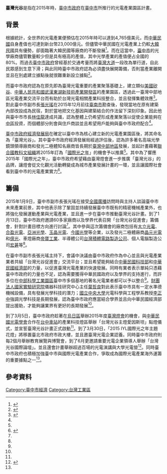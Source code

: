 {{noteTA
| G1 = Country
| G2 = PP
| G3 = 單位
| G4 = IT
| 1 = zh-cn:台; zh-hk:臺; zh-tw:臺;
}}

'''臺灣光谷'''是指在2015年時，[[臺中市政府|臺中市政府]]在[[臺中市|臺中市]]所推行的光電產業園區計畫。

== 背景 ==
根據統計，全世界的光電產業便預估在2015年時可以達到4,765億美元，而[[中華民國|中華民國]]自身產值也可達到新台幣23,000億元。但儘管中華民國在光電產業上仍較[[大韓民國|大韓民國]]具有優勢，卻面臨著大韓民國等廠商的不斷發展<ref name = "蘇金鳳">{{Cite web |url = http://news.ltn.com.tw/news/business/breakingnews/1204806 |title = 打造「台灣光谷」 中市開籌備會 |author = 蘇金鳳 |date = 2015年1月13日 |publisher = 《[[自由時報|自由時報]]》 |language = zh-hant |accessdate = 2015年8月3日 |quote =  }}</ref>。而在這當中，[[臺中市|臺中市]]的光學廠商儘管數量較少但是具有極高的產值，其中光學產業的產值便占全國的80%。而過去[[臺中市政府|臺中市政府]]曾經基於交通考量而將[[臺灣大道|臺灣大道]]一段改為單行道，自此民眾感到生意下滑；與此同時臺中市政府認為必須盡快展開籌備，否則當產業離開並且在別處建立據點後就很難重新設立據點<ref name = "中時電子報">{{Cite web |url = http://www.chinatimes.com/realtimenews/20150109002982-260407 |title = 張光瑤：打造台中成為「台灣光谷」 |author = 盧金足 |date = 2015年1月9日 |publisher = [[中時電子報|中時電子報]] |language = zh-hant |accessdate = 2015年8月3日 |quote =  }}</ref>。

而臺中市政府認為在原先即為臺灣光電重要的產業聚落基礎上，建立類似[[美國|美國]][[矽谷|矽谷]]、[[中華人民共和國|中華人民共和國]][[武漢東湖新技術產業開發區|武漢東湖新技術產業開發區]]的產業園區，透過此一臺灣中部地區光電產業交流平台而有助於台灣光電相關產業科技整合，並且發揮集體效應<ref name = "盧金足">{{Cite web |url = http://www.chinatimes.com/newspapers/20150114000586-260107 |title = 台灣光谷3月啟動 30龍頭廠力挺 |author = 盧金足 |date = 2015年1月14日 |publisher = [[中時電子報|中時電子報]] |language = zh-hant |accessdate = 2015年8月3日 |quote =  }}</ref>。對此臺中市副市長[[張光瑤|張光瑤]]在2015年12月前往[[臺南市|臺南市]]勘查後，發現當地在原有建築內部改設成為民宿，對於當地把文化基因與建築結合的作法留下深刻印象。因此他與臺中市市長[[林佳龍|林佳龍]]達成共識，認為整體上仍希望形成產業聚落以促使企業能夠在[[中區_(臺中市)|中區]]投資，而個體部分則會與住戶商談並且希望用戶能夠與臺中市政府配合<ref name = "中時電子報"/>。

[[臺中市政府經濟發展局|臺中市政府經濟發展局]]在確定以臺中市為核心建立新的光電產業園區後，將其命名為「臺灣光谷」。其中臺中市政府經濟發展局經過評估後，認為許多著名高端光學鏡頭領導廠商和發光二極體知名廠商皆長期於[[臺灣中部地區|臺灣中部地區]]發展，並起計畫藉著[[聯合國教科文組織|聯合國教科文組織]]將2015年訂為「[[國際光之年|國際光之年]]」的機會予以推廣<ref name = "蘇金鳳"/>。其中為了響應2015年「國際光之年」，臺中市政府希望藉由臺灣燈會進一步推廣「臺灣光谷」的品牌，讓燈會從文化觀光活動轉變成為城市產業發展計畫的一環，並且讓國際社會看到臺中市的光電產業實力<ref name = "林欣儀">{{Cite web |url = http://www.chinatimes.com/newspapers/20150307000495-260107 |title = 打造「台灣光谷」 愛因斯坦點燈 |author = 林欣儀 |date = 2015年3月7日 |publisher = [[中時電子報|中時電子報]] |language = zh-hant |accessdate = 2015年8月3日 |quote =  }}</ref>。

== 籌備 ==
2015年1月9日，臺中市副市長張光瑤在接受[[全國廣播|全國廣播]]訪問時與主持人談論臺中市未來產業前景，其中他表示除了鞏固並持續發展臺中市既有的精密機械產業外，也將強化發展運動產業與光電產業，並且進一步在臺中市推動臺灣光谷計畫。到了1月13日，臺中市政府邀請60多家廠商以及學界代表召開「台灣光谷促進會」籌備會，針對計畫目標方向進行討論<ref name = "中時電子報"/>。其中參與這次籌備會的廠商包括有[[大立光電|大立光電]]、[[合盈光電|合盈光電]]、[[亞洲光學|亞洲光學]]、[[玉晶光電|玉晶光電]]、[[今國光學|今國光學]]等企業，以及發光二極體廠商[[晶元光電|晶元光電]]和[[億光|億光]]、車燈廠商[[帝寶工業|帝寶工業]]、半導體公司[[台灣積體電路製造公司|台灣積體電路製造公司]]、個人電腦製造公司[[宏碁|宏碁]]等<ref name = "蘇金鳳"/>。

在臺中市副市長張光瑤主持下，會議中決議由臺中市政府作為中心並且與光電產業業者共組「台灣光谷促進會」交流平台；並且希望能夠結合[[中華民國科技部|中華民國科技部]]和[[中華民國經濟部|中華民國經濟部]]的力量，以促進臺灣光電產業的快速發展。同時有業者表示單純只憑藉臺中市政府的力量也不足，認為需要獲得中華民國政府以及學界的支持進行，而許多位在[[中部科學工業園區|中部科學工業園區]]臺中市多個基地的著名光電業者都可以予以整合<ref name = "蘇金鳳"/>。[[財團法人國家實驗研究院|財團法人國家實驗研究院]]儀器科技研究中心主任[[葉哲良|葉哲良]]對此表示臺中市具有一定水準德機械設備，具有發展光學科技的潛力；[[國立中央大學|國立中央大學]]光電科學與工程學系教授[[李正中|李正中]]強調光學科技是長期發展，認為臺中市政府應當結合學界並且向中華民國經濟部提出援助，才能夠讓業界有更好的長期發展<ref name = "盧金足"/>。

到了3月5日，臺中市政府趁著在[[烏日區|烏日區]]舉辦2015年度[[臺灣燈會|臺灣燈會]]的機會，與[[中華民國光電學會|中華民國光電學會]]合作在[[台中車站_(高鐵)|台中車站]]的產業科技燈區舉辦「台灣光谷主燈愛因斯坦」點燈儀式，並宣誓臺灣光谷計畫正式啟動<ref name = "林欣儀"/>。到了3月30日，「2015 IYL國際光之年主題花燈」將移置臺北市政府市政大樓，並且邀臺灣光電企業認養。同時臺中市政府則每2個月舉辦教育展覽與博覽會，到了6月更邀請重要光電企業領導人舉辦「台灣光谷國際論壇」。並且還會計畫舉辦超過百場的光電演講與大學光電營<ref>{{Cite web |url = http://www.epochtimes.com/b5/15/1/28/n4353671.htm%E6%8E%A8%E5%8B%95%E5%8F%B0%E7%81%A3%E5%85%89%E8%B0%B7---%E5%8F%B0%E4%B8%AD%E6%89%BE%E6%84%9B%E5%9B%A0%E6%96%AF%E5%9D%A6%E4%BB%A3%E8%A8%80---.html |title = 打造「台灣光谷」 愛因斯坦點燈 |author = 黃玉燕 |date = 2015年1月28日 |publisher = 《[[大紀元時報|大紀元時報]]》 |language = zh-hant |accessdate = 2015年8月3日 |quote =  }}</ref>。同時臺中市政府也積極加強臺中市與國際光電產業合作，爭取成為國際光電產業海外運籌的重要據點之一<ref name = "林欣儀"/>。

== 參考資料 ==
{{Reflist}}

[[Category:臺中市經濟|Category:臺中市經濟]]
[[Category:台灣工業區|Category:台灣工業區]]